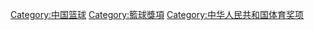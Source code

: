 [[Category:中国篮球|Category:中国篮球]]
[[Category:籃球獎項|Category:籃球獎項]]
[[Category:中华人民共和国体育奖项|Category:中华人民共和国体育奖项]]